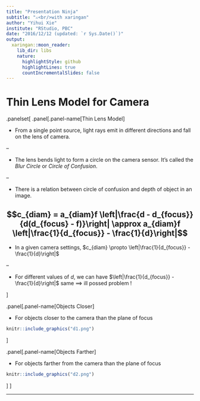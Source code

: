```yaml
---
title: "Presentation Ninja"
subtitle: "⚔<br/>with xaringan"
author: "Yihui Xie"
institute: "RStudio, PBC"
date: "2016/12/12 (updated: `r Sys.Date()`)"
output:
  xaringan::moon_reader:
    lib_dir: libs
    nature:
      highlightStyle: github
      highlightLines: true
      countIncrementalSlides: false
---
```


# Thin Lens Model for Camera

.panelset[
.panel[.panel-name[Thin Lens Model]

* From a single point source, light rays emit in different directions and fall on the lens of camera.

--

* The lens bends light to form a circle on the camera sensor. It's called the *Blur Circle* or *Circle of Confusion*.

--

* There is a relation between circle of confusion and depth of object in an image.

$$c_{diam} = a_{diam}f \left|\frac{d - d_{focus}}{d(d_{focus} - f)}\right| \approx a_{diam}f \left|\frac{1}{d_{focus}} - \frac{1}{d}\right|$$
--

* In a given camera settings, $c_{diam} \propto \left|\frac{1}{d_{focus}} - \frac{1}{d}\right|$ 

--

* For different values of $d$, we can have $\left|\frac{1}{d_{focus}} - \frac{1}{d}\right|$ same $\implies$ ill possed problem !

]

.panel[.panel-name[Objects Closer]

* For objects closer to the camera than the plane of focus

```r

knitr::include_graphics("d1.png")
```

]

.panel[.panel-name[Objects Farther]

* For objects farther from the camera than the plane of focus

```r

knitr::include_graphics("d2.png")
```

]
]

---

